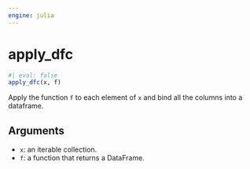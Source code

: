 ```yaml
---
engine: julia
---
```


# apply_dfc {#sec-doc}
    

::: {.callout-note appearance="simple" title="docblock" collapse=false}    


```julia
#| eval: false
apply_dfc(x, f)

```

Apply the function `f` to each element of `x` and  bind all the columns into a dataframe.
 
## Arguments
  * `x`: an iterable collection.
  * `f`: a function that returns a DataFrame.


:::
    

